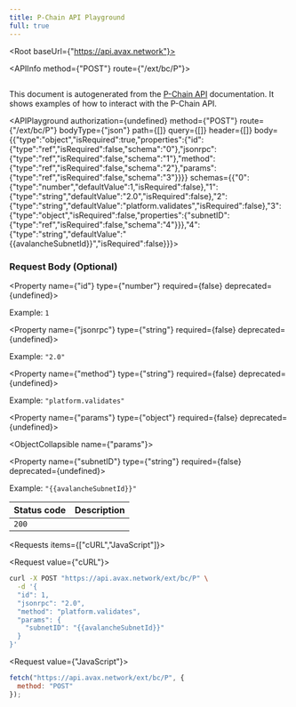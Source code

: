 ```yaml
---
title: P-Chain API Playground
full: true
---
```



<Root baseUrl={"https://api.avax.network"}>

<API>

<APIInfo method={"POST"} route={"/ext/bc/P"}>

## 

This document is autogenerated from the [P-Chain API](https://docs.avax.network/docs/api-reference/p-chain/api) documentation. It shows examples of how to interact with the P-Chain API.

<APIPlayground authorization={undefined} method={"POST"} route={"/ext/bc/P"} bodyType={"json"} path={[]} query={[]} header={[]} body={{"type":"object","isRequired":true,"properties":{"id":{"type":"ref","isRequired":false,"schema":"0"},"jsonrpc":{"type":"ref","isRequired":false,"schema":"1"},"method":{"type":"ref","isRequired":false,"schema":"2"},"params":{"type":"ref","isRequired":false,"schema":"3"}}}} schemas={{"0":{"type":"number","defaultValue":1,"isRequired":false},"1":{"type":"string","defaultValue":"2.0","isRequired":false},"2":{"type":"string","defaultValue":"platform.validates","isRequired":false},"3":{"type":"object","isRequired":false,"properties":{"subnetID":{"type":"ref","isRequired":false,"schema":"4"}}},"4":{"type":"string","defaultValue":"{{avalancheSubnetId}}","isRequired":false}}}>

</APIPlayground>

### Request Body (Optional)

<Property name={"id"} type={"number"} required={false} deprecated={undefined}>

<span>Example: `1`</span>

</Property>

<Property name={"jsonrpc"} type={"string"} required={false} deprecated={undefined}>

<span>Example: `"2.0"`</span>

</Property>

<Property name={"method"} type={"string"} required={false} deprecated={undefined}>

<span>Example: `"platform.validates"`</span>

</Property>

<Property name={"params"} type={"object"} required={false} deprecated={undefined}>

<ObjectCollapsible name={"params"}>

<Property name={"subnetID"} type={"string"} required={false} deprecated={undefined}>

<span>Example: `"{{avalancheSubnetId}}"`</span>

</Property>

</ObjectCollapsible>

</Property>

| Status code | Description |
| ----------- | ----------- |
| `200` |  |

</APIInfo>

<APIExample>

<Requests items={["cURL","JavaScript"]}>

<Request value={"cURL"}>

```bash
curl -X POST "https://api.avax.network/ext/bc/P" \
  -d '{
  "id": 1,
  "jsonrpc": "2.0",
  "method": "platform.validates",
  "params": {
    "subnetID": "{{avalancheSubnetId}}"
  }
}'
```

</Request>

<Request value={"JavaScript"}>

```js
fetch("https://api.avax.network/ext/bc/P", {
  method: "POST"
});
```

</Request>

</Requests>

</APIExample>

</API>

</Root>